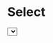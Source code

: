 
# Select

<DemoCard>
	<Select
		items={[
			{ value: '1', label: 'Charmander' },
			{ value: '2', label: 'Squirtle' },
			{ value: '3', label: 'Bulbasaur' },
			{ value: '4', label: 'Chikorita', disabled: true },
		]}
	/>
</DemoCard>

### Example

```tsx
import { Select } from '@i4o-oss/catalystui'

export default () => {
	return (
		<Select
			items={[
				{ value: '1', label: 'Charmander' },
				{ value: '2', label: 'Squirtle' },
				{ value: '3', label: 'Bulbasaur' },
				{ value: '4', label: 'Chikorita', disabled: true },
			]}
		/>
	)
}
```

### Props

| Name          | Type                                                         | Default | Description                             |
| :------------ | :----------------------------------------------------------- | :------ | :-------------------------------------- |
| defaultValue  | `string`                                                     | `''`    | Default selected value                  |
| items         | `Array<{ label: string, value: string, disabled: boolean }>` | []      | Array of items to display in the select |
| name          | `string`                                                     | `''`    | Name of the select component            |
| onValueChange | `(item: { label: string, value: string }) => void`           | -       | Callback when the value changes         |
